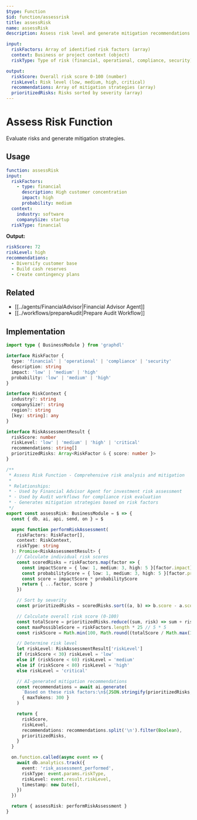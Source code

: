 ```yaml
---
$type: Function
$id: function/assessrisk
title: assessRisk
name: assessRisk
description: Assess risk level and generate mitigation recommendations

input:
  riskFactors: Array of identified risk factors (array)
  context: Business or project context (object)
  riskType: Type of risk (financial, operational, compliance, security)

output:
  riskScore: Overall risk score 0-100 (number)
  riskLevel: Risk level (low, medium, high, critical)
  recommendations: Array of mitigation strategies (array)
  prioritizedRisks: Risks sorted by severity (array)
---
```


# Assess Risk Function

Evaluate risks and generate mitigation strategies.

## Usage

```yaml
function: assessRisk
input:
  riskFactors:
    - type: financial
      description: High customer concentration
      impact: high
      probability: medium
  context:
    industry: software
    companySize: startup
  riskType: financial
```

**Output:**
```yaml
riskScore: 72
riskLevel: high
recommendations:
  - Diversify customer base
  - Build cash reserves
  - Create contingency plans
```

## Related

- [[../agents/FinancialAdvisor|Financial Advisor Agent]]
- [[../workflows/prepareAudit|Prepare Audit Workflow]]

## Implementation

```typescript
import type { BusinessModule } from 'graphdl'

interface RiskFactor {
  type: 'financial' | 'operational' | 'compliance' | 'security'
  description: string
  impact: 'low' | 'medium' | 'high'
  probability: 'low' | 'medium' | 'high'
}

interface RiskContext {
  industry?: string
  companySize?: string
  region?: string
  [key: string]: any
}

interface RiskAssessmentResult {
  riskScore: number
  riskLevel: 'low' | 'medium' | 'high' | 'critical'
  recommendations: string[]
  prioritizedRisks: Array<RiskFactor & { score: number }>
}

/**
 * Assess Risk Function - Comprehensive risk analysis and mitigation
 *
 * Relationships:
 * - Used by Financial Advisor Agent for investment risk assessment
 * - Used by Audit workflows for compliance risk evaluation
 * - Generates mitigation strategies based on risk factors
 */
export const assessRisk: BusinessModule = $ => {
  const { db, ai, api, send, on } = $

  async function performRiskAssessment(
    riskFactors: RiskFactor[],
    context: RiskContext,
    riskType: string
  ): Promise<RiskAssessmentResult> {
    // Calculate individual risk scores
    const scoredRisks = riskFactors.map(factor => {
      const impactScore = { low: 1, medium: 3, high: 5 }[factor.impact]
      const probabilityScore = { low: 1, medium: 3, high: 5 }[factor.probability]
      const score = impactScore * probabilityScore
      return { ...factor, score }
    })

    // Sort by severity
    const prioritizedRisks = scoredRisks.sort((a, b) => b.score - a.score)

    // Calculate overall risk score (0-100)
    const totalScore = prioritizedRisks.reduce((sum, risk) => sum + risk.score, 0)
    const maxPossibleScore = riskFactors.length * 25 // 5 * 5
    const riskScore = Math.min(100, Math.round((totalScore / Math.max(1, maxPossibleScore)) * 100))

    // Determine risk level
    let riskLevel: RiskAssessmentResult['riskLevel']
    if (riskScore < 30) riskLevel = 'low'
    else if (riskScore < 60) riskLevel = 'medium'
    else if (riskScore < 80) riskLevel = 'high'
    else riskLevel = 'critical'

    // AI-generated mitigation recommendations
    const recommendations = await ai.generate(
      `Based on these risk factors:\n${JSON.stringify(prioritizedRisks, null, 2)}\n\nGenerate 3-5 specific mitigation strategies for a ${context.industry} ${context.companySize}.`,
      { maxTokens: 300 }
    )

    return {
      riskScore,
      riskLevel,
      recommendations: recommendations.split('\n').filter(Boolean),
      prioritizedRisks,
    }
  }

  on.function.called(async event => {
    await db.analytics.track({
      event: 'risk_assessment_performed',
      riskType: event.params.riskType,
      riskLevel: event.result.riskLevel,
      timestamp: new Date(),
    })
  })

  return { assessRisk: performRiskAssessment }
}
```
